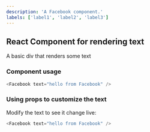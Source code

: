 ```yaml
---
description: 'A Facebook component.'
labels: ['label1', 'label2', 'label3']
---
```



## React Component for rendering text

A basic div that renders some text

### Component usage
```js
<Facebook text="hello from Facebook" />
```

### Using props to customize the text

Modify the text to see it change live:
```js live
<Facebook text="hello from Facebook" />
```
